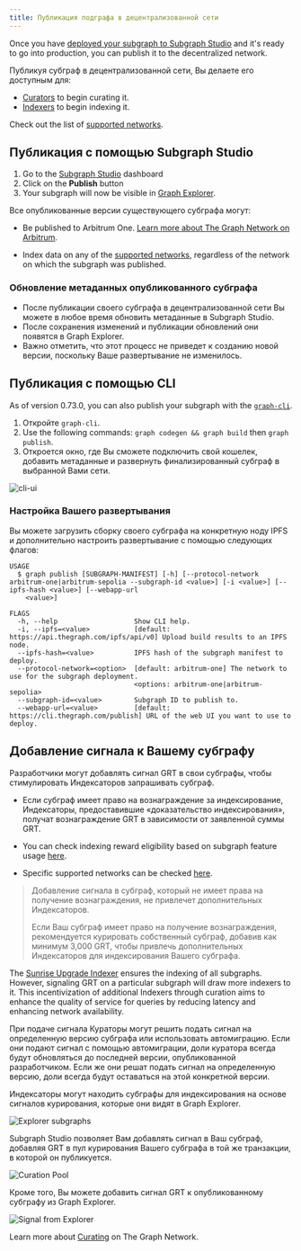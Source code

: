 ```yaml
---
title: Публикация подграфа в децентрализованной сети
---
```


Once you have [deployed your subgraph to Subgraph Studio](/deploying/deploying-a-subgraph-to-studio/) and it's ready to go into production, you can publish it to the decentralized network.

Публикуя субграф в децентрализованной сети, Вы делаете его доступным для:

- [Curators](/resources/roles/curating/) to begin curating it.
- [Indexers](/indexing/overview/) to begin indexing it.

<VideoEmbed title="How to Publish a Subgraph to Arbitrum" youtube="satdwdbvzAQ" />

Check out the list of [supported networks](/supported-networks/).

## Публикация с помощью Subgraph Studio

1. Go to the [Subgraph Studio](https://thegraph.com/studio/) dashboard
2. Click on the **Publish** button
3. Your subgraph will now be visible in [Graph Explorer](https://thegraph.com/explorer/).

Все опубликованные версии существующего субграфа могут:

- Be published to Arbitrum One. [Learn more about The Graph Network on Arbitrum](/archived/arbitrum/arbitrum-faq/).

- Index data on any of the [supported networks](/supported-networks/), regardless of the network on which the subgraph was published.

### Обновление метаданных опубликованного субграфа

- После публикации своего субграфа в децентрализованной сети Вы можете в любое время обновить метаданные в Subgraph Studio.
- После сохранения изменений и публикации обновлений они появятся в Graph Explorer.
- Важно отметить, что этот процесс не приведет к созданию новой версии, поскольку Ваше развертывание не изменилось.

## Публикация с помощью CLI

As of version 0.73.0, you can also publish your subgraph with the [`graph-cli`](https://github.com/graphprotocol/graph-tooling/tree/main/packages/cli).

1. Откройте `graph-cli`.
2. Use the following commands: `graph codegen && graph build` then `graph publish`.
3. Откроется окно, где Вы сможете подключить свой кошелек, добавить метаданные и развернуть финализированный субграф в выбранной Вами сети.

![cli-ui](/img/cli-ui.png)

### Настройка Вашего развертывания

Вы можете загрузить сборку своего субграфа на конкретную ноду IPFS и дополнительно настроить развертывание с помощью следующих флагов:

```
USAGE
  $ graph publish [SUBGRAPH-MANIFEST] [-h] [--protocol-network arbitrum-one|arbitrum-sepolia --subgraph-id <value>] [-i <value>] [--ipfs-hash <value>] [--webapp-url
    <value>]

FLAGS
  -h, --help                   Show CLI help.
  -i, --ipfs=<value>           [default: https://api.thegraph.com/ipfs/api/v0] Upload build results to an IPFS node.
  --ipfs-hash=<value>          IPFS hash of the subgraph manifest to deploy.
  --protocol-network=<option>  [default: arbitrum-one] The network to use for the subgraph deployment.
                               <options: arbitrum-one|arbitrum-sepolia>
  --subgraph-id=<value>        Subgraph ID to publish to.
  --webapp-url=<value>         [default: https://cli.thegraph.com/publish] URL of the web UI you want to use to deploy.

```

## Добавление сигнала к Вашему субграфу

Разработчики могут добавлять сигнал GRT в свои субграфы, чтобы стимулировать Индексаторов запрашивать субграф.

- Если субграф имеет право на вознаграждение за индексирование, Индексаторы, предоставившие «доказательство индексирования», получат вознаграждение GRT в зависимости от заявленной суммы GRT.

- You can check indexing reward eligibility based on subgraph feature usage [here](https://github.com/graphprotocol/indexer/blob/main/docs/feature-support-matrix.md).

- Specific supported networks can be checked [here](/supported-networks/).

> Добавление сигнала в субграф, который не имеет права на получение вознаграждения, не привлечет дополнительных Индексаторов.
>
> Если Ваш субграф имеет право на получение вознаграждения, рекомендуется курировать собственный субграф, добавив как минимум 3,000 GRT, чтобы привлечь дополнительных Индексаторов для индексирования Вашего субграфа.

The [Sunrise Upgrade Indexer](/archived/sunrise/#what-is-the-upgrade-indexer) ensures the indexing of all subgraphs. However, signaling GRT on a particular subgraph will draw more indexers to it. This incentivization of additional Indexers through curation aims to enhance the quality of service for queries by reducing latency and enhancing network availability.

При подаче сигнала Кураторы могут решить подать сигнал на определенную версию субграфа или использовать автомиграцию. Если они подают сигнал с помощью автомиграции, доли куратора всегда будут обновляться до последней версии, опубликованной разработчиком. Если же они решат подать сигнал на определенную версию, доли всегда будут оставаться на этой конкретной версии.

Индексаторы могут находить субграфы для индексирования на основе сигналов курирования, которые они видят в Graph Explorer.

![Explorer subgraphs](/img/explorer-subgraphs.png)

Subgraph Studio позволяет Вам добавлять сигнал в Ваш субграф, добавляя GRT в пул курирования Вашего субграфа в той же транзакции, в которой он публикуется.

![Curation Pool](/img/curate-own-subgraph-tx.png)

Кроме того, Вы можете добавить сигнал GRT к опубликованному субграфу из Graph Explorer.

![Signal from Explorer](/img/signal-from-explorer.png)

Learn more about [Curating](/resources/roles/curating/) on The Graph Network.
